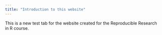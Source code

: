 ```yaml
---
title: "Introduction to this website"
---
```


This is a new test tab for the website created for the Reproducible Research in R course.
